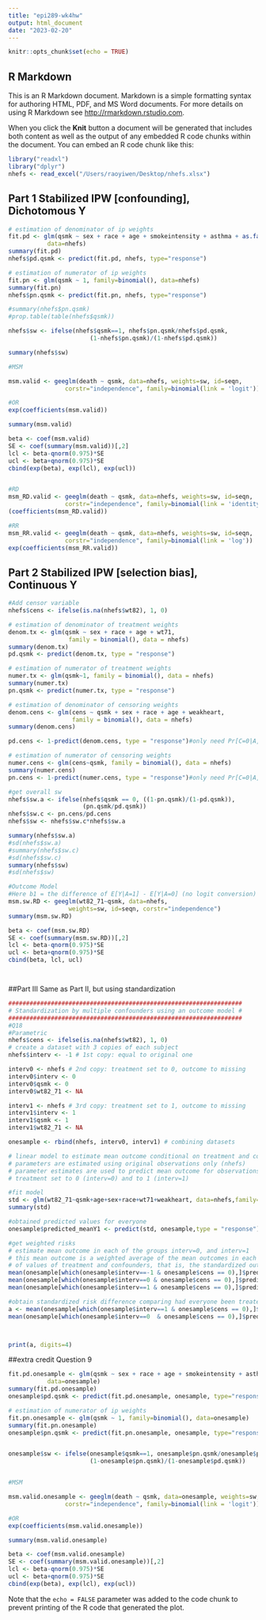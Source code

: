 ```yaml
---
title: "epi289-wk4hw"
output: html_document
date: "2023-02-20"
---
```


```r
knitr::opts_chunk$set(echo = TRUE)
```

## R Markdown

This is an R Markdown document. Markdown is a simple formatting syntax for authoring HTML, PDF, and MS Word documents. For more details on using R Markdown see <http://rmarkdown.rstudio.com>.

When you click the **Knit** button a document will be generated that includes both content as well as the output of any embedded R code chunks within the document. You can embed an R code chunk like this:

```r
library("readxl")
library("dplyr")
nhefs <- read_excel("/Users/raoyiwen/Desktop/nhefs.xlsx")


```

## Part 1 Stabilized IPW [confounding], Dichotomous Y

```r
# estimation of denominator of ip weights
fit.pd <- glm(qsmk ~ sex + race + age + smokeintensity + asthma + as.factor(education) + as.factor(active), family=binomial(link = 'logit'),
           data=nhefs)
summary(fit.pd)
nhefs$pd.qsmk <- predict(fit.pd, nhefs, type="response")

# estimation of numerator of ip weights 
fit.pn <- glm(qsmk ~ 1, family=binomial(), data=nhefs)
summary(fit.pn)
nhefs$pn.qsmk <- predict(fit.pn, nhefs, type="response")

#summary(nhefs$pn.qsmk)
#prop.table(table(nhefs$qsmk))

nhefs$sw <- ifelse(nhefs$qsmk==1, nhefs$pn.qsmk/nhefs$pd.qsmk,
                       (1-nhefs$pn.qsmk)/(1-nhefs$pd.qsmk))

summary(nhefs$sw)

#MSM

msm.valid <- geeglm(death ~ qsmk, data=nhefs, weights=sw, id=seqn,
                corstr="independence", family=binomial(link = 'logit'))

#OR
exp(coefficients(msm.valid))

summary(msm.valid)

beta <- coef(msm.valid)
SE <- coef(summary(msm.valid))[,2]
lcl <- beta-qnorm(0.975)*SE 
ucl <- beta+qnorm(0.975)*SE
cbind(exp(beta), exp(lcl), exp(ucl))


#RD
msm_RD.valid <- geeglm(death ~ qsmk, data=nhefs, weights=sw, id=seqn,
                corstr="independence", family=binomial(link = 'identity'))
(coefficients(msm_RD.valid))

#RR
msm_RR.valid <- geeglm(death ~ qsmk, data=nhefs, weights=sw, id=seqn,
                corstr="independence", family=binomial(link = 'log'))
exp(coefficients(msm_RR.valid))


```


## Part 2 Stabilized IPW [selection bias], Continuous Y
```r
#Add censor variable
nhefs$cens <- ifelse(is.na(nhefs$wt82), 1, 0)

# estimation of denominator of treatment weights
denom.tx <- glm(qsmk ~ sex + race + age + wt71, 
                 family = binomial(), data = nhefs)
summary(denom.tx)
pd.qsmk <- predict(denom.tx, type = "response")

# estimation of numerator of treatment weights
numer.tx <- glm(qsmk~1, family = binomial(), data = nhefs)
summary(numer.tx)
pn.qsmk <- predict(numer.tx, type = "response")

# estimation of denominator of censoring weights
denom.cens <- glm(cens ~ qsmk + sex + race + age + weakheart, 
                  family = binomial(), data = nhefs)
summary(denom.cens)

pd.cens <- 1-predict(denom.cens, type = "response")#only need Pr[C=0|A,L]

# estimation of numerator of censoring weights
numer.cens <- glm(cens~qsmk, family = binomial(), data = nhefs)
summary(numer.cens)
pn.cens <- 1-predict(numer.cens, type = "response")#only need Pr[C=0|A,L]

#get overall sw
nhefs$sw.a <- ifelse(nhefs$qsmk == 0, ((1-pn.qsmk)/(1-pd.qsmk)),
                     (pn.qsmk/pd.qsmk))
nhefs$sw.c <- pn.cens/pd.cens 
nhefs$sw <- nhefs$sw.c*nhefs$sw.a

summary(nhefs$sw.a)
#sd(nhefs$sw.a)
#summary(nhefs$sw.c)
#sd(nhefs$sw.c)
summary(nhefs$sw)
#sd(nhefs$sw)

#Outcome Model
#Here b1 = the difference of E[Y|A=1] - E[Y|A=0] (no logit conversion)
msm.sw.RD <- geeglm(wt82_71~qsmk, data=nhefs, 
                 weights=sw, id=seqn, corstr="independence")
summary(msm.sw.RD)

beta <- coef(msm.sw.RD)
SE <- coef(summary(msm.sw.RD))[,2]
lcl <- beta-qnorm(0.975)*SE 
ucl <- beta+qnorm(0.975)*SE
cbind(beta, lcl, ucl)




```
##Part III Same as Part II, but using standardization
```r
##################################################################
# Standardization by multiple confounders using an outcome model #
##################################################################
#Q18
#Parametric
nhefs$cens <- ifelse(is.na(nhefs$wt82), 1, 0)
# create a dataset with 3 copies of each subject
nhefs$interv <- -1 # 1st copy: equal to original one

interv0 <- nhefs # 2nd copy: treatment set to 0, outcome to missing
interv0$interv <- 0
interv0$qsmk <- 0
interv0$wt82_71 <- NA

interv1 <- nhefs # 3rd copy: treatment set to 1, outcome to missing
interv1$interv <- 1
interv1$qsmk <- 1
interv1$wt82_71 <- NA

onesample <- rbind(nhefs, interv0, interv1) # combining datasets

# linear model to estimate mean outcome conditional on treatment and confounders
# parameters are estimated using original observations only (nhefs)
# parameter estimates are used to predict mean outcome for observations with 
# treatment set to 0 (interv=0) and to 1 (interv=1)

#fit model
std <- glm(wt82_71~qsmk+age+sex+race+wt71+weakheart, data=nhefs,family=gaussian())
summary(std)   

#obtained predicted values for everyone
onesample$predicted_meanY1 <- predict(std, onesample,type = "response")

#get weighted risks
# estimate mean outcome in each of the groups interv=0, and interv=1
# this mean outcome is a weighted average of the mean outcomes in each combination 
# of values of treatment and confounders, that is, the standardized outcome
mean(onesample[which(onesample$interv==-1 & onesample$cens == 0),]$predicted_meanY1)
mean(onesample[which(onesample$interv==0 & onesample$cens == 0),]$predicted_meanY1)
mean(onesample[which(onesample$interv==1 & onesample$cens == 0),]$predicted_meanY1)

#obtain standardized risk difference comparing had everyone been treated versus had no one been treated
a <- mean(onesample[which(onesample$interv==1 & onesample$cens == 0),]$predicted_meanY1) -
mean(onesample[which(onesample$interv==0  & onesample$cens == 0),]$predicted_meanY1)



print(a, digits=4)

```
##extra credit Question 9
```r
fit.pd.onesample <- glm(qsmk ~ sex + race + age + smokeintensity + asthma + as.factor(education) + as.factor(active), family=binomial(link = 'logit'),
           data=onesample)
summary(fit.pd.onesample)
onesample$pd.qsmk <- predict(fit.pd.onesample, onesample, type="response")

# estimation of numerator of ip weights 
fit.pn.onesample <- glm(qsmk ~ 1, family=binomial(), data=onesample)
summary(fit.pn.onesample)
onesample$pn.qsmk <- predict(fit.pn.onesample, onesample, type="response")


onesample$sw <- ifelse(onesample$qsmk==1, onesample$pn.qsmk/onesample$pd.qsmk,
                       (1-onesample$pn.qsmk)/(1-onesample$pd.qsmk))


#MSM

msm.valid.onesample <- geeglm(death ~ qsmk, data=onesample, weights=sw, id=seqn,
                corstr="independence", family=binomial(link = 'logit'))

#OR
exp(coefficients(msm.valid.onesample))

summary(msm.valid.onesample)

beta <- coef(msm.valid.onesample)
SE <- coef(summary(msm.valid.onesample))[,2]
lcl <- beta-qnorm(0.975)*SE 
ucl <- beta+qnorm(0.975)*SE
cbind(exp(beta), exp(lcl), exp(ucl))
```



Note that the `echo = FALSE` parameter was added to the code chunk to prevent printing of the R code that generated the plot.
